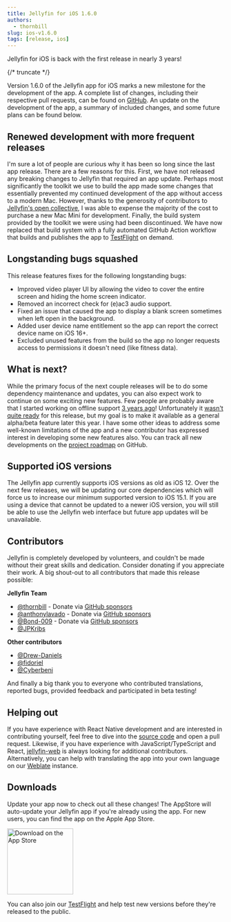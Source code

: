 ```yaml
---
title: Jellyfin for iOS 1.6.0
authors:
  - thornbill
slug: ios-v1.6.0
tags: [release, ios]
---
```


Jellyfin for iOS is back with the first release in nearly 3 years!

{/* truncate */}

Version 1.6.0 of the Jellyfin app for iOS marks a new milestone for the development of the app. A complete list of changes, including their
respective pull requests, can be found on [GitHub](https://github.com/jellyfin/jellyfin-expo/releases/tag/v1.6.0). An update on the
development of the app, a summary of included changes, and some future plans can be found below.

## Renewed development with more frequent releases

I'm sure a lot of people are curious why it has been so long since the last app release. There are a few reasons for this. First, we have
not released any breaking changes to Jellyfin that required an app update. Perhaps most significantly the toolkit we use to build the app
made some changes that essentially prevented my continued development of the app without access to a modern Mac. However, thanks to the
generosity of contributors to [Jellyfin's open collective](https://opencollective.com/jellyfin), I was able to expense the majority of the
cost to purchase a new Mac Mini for development. Finally, the build system provided by the toolkit we were using had been discontinued. We
have now replaced that build system with a fully automated GitHub Action workflow that builds and publishes the app to
[TestFlight](https://testflight.apple.com/join/jJP75akQ) on demand.

## Longstanding bugs squashed

This release features fixes for the following longstanding bugs:

- Improved video player UI by allowing the video to cover the entire screen and hiding the home screen indicator.
- Removed an incorrect check for (e)ac3 audio support.
- Fixed an issue that caused the app to display a blank screen sometimes when left open in the background.
- Added user device name entitlement so the app can report the correct device name on iOS 16+.
- Excluded unused features from the build so the app no longer requests access to permissions it doesn't need (like fitness data).

## What is next?

While the primary focus of the next couple releases will be to do some dependency maintenance and updates, you can also expect work to
continue on some exciting new features. Few people are probably aware that I started working on offline support
[3 years ago](https://github.com/jellyfin/jellyfin-expo/pull/366)! Unfortunately it
[wasn't quite ready](https://github.com/jellyfin/jellyfin-expo/issues/372) for this release, but my goal is to make it available as a
general alpha/beta feature later this year. I have some other ideas to address some well-known limitations of the app and a new contributor
has expressed interest in developing some new features also. You can track all new developments on the
[project roadmap](https://github.com/orgs/jellyfin/projects/40/views/4) on GitHub.

## Supported iOS versions

The Jellyfin app currently supports iOS versions as old as iOS 12. Over the next few releases, we will be updating our core dependencies
which will force us to increase our minimum supported version to iOS 15.1. If you are using a device that cannot be updated to a newer
iOS version, you will still be able to use the Jellyfin web interface but future app updates will be unavailable.

## Contributors

Jellyfin is completely developed by volunteers, and couldn't be made without their great skills and dedication. Consider donating if you
appreciate their work. A big shout-out to all contributors that made this release possible:

**Jellyfin Team**

- [@thornbill](https://github.com/thornbill) - Donate via [GitHub sponsors](https://github.com/sponsors/thornbill)
- [@anthonylavado](https://github.com/anthonylavado) - Donate via [GitHub sponsors](https://github.com/sponsors/anthonylavado)
- [@Bond-009](https://github.com/Bond-009) - Donate via [GitHub sponsors](https://github.com/sponsors/Bond-009)
- [@JPKribs](https://github.com/JPKribs)

**Other contributors**

- [@Drew-Daniels](https://github.com/Drew-Daniels)
- [@fidoriel](https://github.com/fidoriel)
- [@Cyberbeni](https://github.com/Cyberbeni)

And finally a big thank you to everyone who contributed translations, reported bugs, provided feedback and participated in beta testing!

## Helping out

If you have experience with React Native development and are interested in contributing yourself, feel free to dive into the
[source code](https://github.com/jellyfin/jellyfin-expo) and open a pull request. Likewise, if you have experience with
JavaScript/TypeScript and React, [jellyfin-web](https://github.com/jellyfin/jellyfin-web) is always looking for additional contributors.
Alternatively, you can help with translating the app into your own language on our
[Weblate](https://translate.jellyfin.org/engage/jellyfin-expo/) instance.

## Downloads

Update your app now to check out all these changes! The AppStore will auto-update your Jellyfin app if you're already using the app. For
new users, you can find the app on the Apple App Store.

<a href='https://apps.apple.com/us/app/jellyfin-mobile/id1480192618'>
  <img width='153' alt='Download on the App Store' src='/images/store-icons/app-store.svg' />
</a>

You can also join our [TestFlight](https://testflight.apple.com/join/jJP75akQ) and help test new versions before they're released to the
public.
